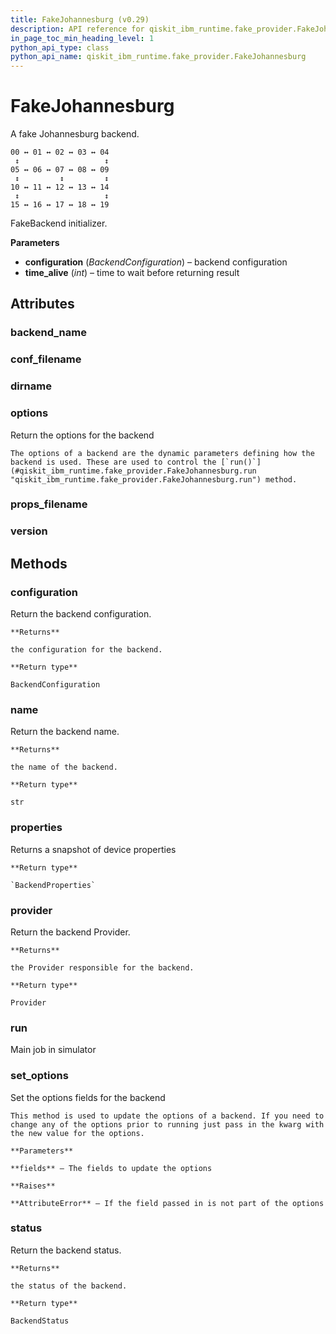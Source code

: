 ```yaml
---
title: FakeJohannesburg (v0.29)
description: API reference for qiskit_ibm_runtime.fake_provider.FakeJohannesburg in qiskit-ibm-runtime v0.29
in_page_toc_min_heading_level: 1
python_api_type: class
python_api_name: qiskit_ibm_runtime.fake_provider.FakeJohannesburg
---
```


# FakeJohannesburg

<Class id="qiskit_ibm_runtime.fake_provider.FakeJohannesburg" isDedicatedPage={true} github="https://github.com/Qiskit/qiskit-ibm-runtime/tree/stable/0.29/qiskit_ibm_runtime/fake_provider/backends/johannesburg/fake_johannesburg.py#L41-L58" signature="FakeJohannesburg" modifiers="class">
  A fake Johannesburg backend.

  ```text
  00 ↔ 01 ↔ 02 ↔ 03 ↔ 04
   ↕                   ↕
  05 ↔ 06 ↔ 07 ↔ 08 ↔ 09
   ↕         ↕         ↕
  10 ↔ 11 ↔ 12 ↔ 13 ↔ 14
   ↕                   ↕
  15 ↔ 16 ↔ 17 ↔ 18 ↔ 19
  ```

  FakeBackend initializer.

  **Parameters**

  *   **configuration** (*BackendConfiguration*) – backend configuration
  *   **time\_alive** (*int*) – time to wait before returning result

  ## Attributes

  ### backend\_name

  <Attribute id="qiskit_ibm_runtime.fake_provider.FakeJohannesburg.backend_name" attributeValue="'fake_johannesburg'" />

  ### conf\_filename

  <Attribute id="qiskit_ibm_runtime.fake_provider.FakeJohannesburg.conf_filename" attributeValue="'conf_johannesburg.json'" />

  ### dirname

  <Attribute id="qiskit_ibm_runtime.fake_provider.FakeJohannesburg.dirname" attributeValue="'/home/runner/work/qiskit-ibm-runtime/qiskit-ibm-runtime/qiskit_ibm_runtime/fake_provider/backends/johannesburg'" />

  ### options

  <Attribute id="qiskit_ibm_runtime.fake_provider.FakeJohannesburg.options">
    Return the options for the backend

    The options of a backend are the dynamic parameters defining how the backend is used. These are used to control the [`run()`](#qiskit_ibm_runtime.fake_provider.FakeJohannesburg.run "qiskit_ibm_runtime.fake_provider.FakeJohannesburg.run") method.
  </Attribute>

  ### props\_filename

  <Attribute id="qiskit_ibm_runtime.fake_provider.FakeJohannesburg.props_filename" attributeValue="'props_johannesburg.json'" />

  ### version

  <Attribute id="qiskit_ibm_runtime.fake_provider.FakeJohannesburg.version" attributeValue="1" />

  ## Methods

  ### configuration

  <Function id="qiskit_ibm_runtime.fake_provider.FakeJohannesburg.configuration" signature="configuration()">
    Return the backend configuration.

    **Returns**

    the configuration for the backend.

    **Return type**

    BackendConfiguration
  </Function>

  ### name

  <Function id="qiskit_ibm_runtime.fake_provider.FakeJohannesburg.name" signature="name()">
    Return the backend name.

    **Returns**

    the name of the backend.

    **Return type**

    str
  </Function>

  ### properties

  <Function id="qiskit_ibm_runtime.fake_provider.FakeJohannesburg.properties" github="https://github.com/Qiskit/qiskit-ibm-runtime/tree/stable/0.29/qiskit_ibm_runtime/fake_provider/fake_qasm_backend.py#L43-L47" signature="properties()">
    Returns a snapshot of device properties

    **Return type**

    `BackendProperties`
  </Function>

  ### provider

  <Function id="qiskit_ibm_runtime.fake_provider.FakeJohannesburg.provider" signature="provider()">
    Return the backend Provider.

    **Returns**

    the Provider responsible for the backend.

    **Return type**

    Provider
  </Function>

  ### run

  <Function id="qiskit_ibm_runtime.fake_provider.FakeJohannesburg.run" github="https://github.com/Qiskit/qiskit-ibm-runtime/tree/stable/0.29/qiskit_ibm_runtime/fake_provider/fake_backend.py#L744-L775" signature="run(run_input, **kwargs)">
    Main job in simulator
  </Function>

  ### set\_options

  <Function id="qiskit_ibm_runtime.fake_provider.FakeJohannesburg.set_options" signature="set_options(**fields)">
    Set the options fields for the backend

    This method is used to update the options of a backend. If you need to change any of the options prior to running just pass in the kwarg with the new value for the options.

    **Parameters**

    **fields** – The fields to update the options

    **Raises**

    **AttributeError** – If the field passed in is not part of the options
  </Function>

  ### status

  <Function id="qiskit_ibm_runtime.fake_provider.FakeJohannesburg.status" signature="status()">
    Return the backend status.

    **Returns**

    the status of the backend.

    **Return type**

    BackendStatus
  </Function>
</Class>

